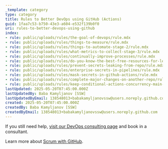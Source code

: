 ```yaml
---
_template: category
type: category
title: Rules to Better DevOps using GitHub (Actions)
guid: 1faa7c53-b750-43e3-a604-e532f139b0f0
uri: rules-to-better-devops-using-github
index:
- rule: public/uploads/rules/the-goal-of-devops/rule.mdx
- rule: public/uploads/rules/things-to-measure/rule.mdx
- rule: public/uploads/rules/things-to-automate-stage-2/rule.mdx
- rule: public/uploads/rules/what-metrics-to-collect-stage-3/rule.mdx
- rule: public/uploads/rules/continually-improve-processes/rule.mdx
- rule: public/uploads/rules/do-you-know-the-best-free-resources-for-learning-devops/rule.mdx
- rule: public/uploads/rules/prevent-secrets-leaking-from-repo/rule.mdx
- rule: public/uploads/rules/enterprise-secrets-in-pipelines/rule.mdx
- rule: public/uploads/rules/mask-secrets-in-github-actions/rule.mdx
- rule: public/uploads/rules/complete-major-changes-on-another-repo/rule.mdx
- rule: public/uploads/rules/keep-conditional-actions-concurrency-main-workflow/rule.mdx
lastUpdated: 2025-05-20T07:45:00.000Z
lastUpdatedBy: Baba Kamyljanov [SSW]
lastUpdatedByEmail: 138548013+babakamyljanovssw@users.noreply.github.com
created: 2025-05-20T07:45:00.000Z
createdBy: Baba Kamyljanov [SSW]
createdByEmail: 138548013+babakamyljanovssw@users.noreply.github.com
---
```


If you still need help, [visit our DevOps consulting page](https://www.ssw.com.au/ssw/Consulting/DevOps.aspx) and book in a consultant.

Learn more about [Scrum with GitHub](/rules-to-better-scrum-using-github).
